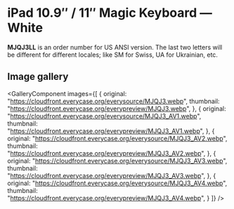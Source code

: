 
# iPad 10.9″ / 11″ Magic Keyboard — White

<Callout type='info' emoji='👉🏻'>**MJQJ3LL** is an order number for US ANSI version. The last two letters will be different for different locales; like SM for Swiss, UA for Ukrainian, etc.</Callout>

## Image gallery

<GalleryComponent
    images={[
      {
        original: "https://cloudfront.everycase.org/everysource/MJQJ3.webp",
        thumbnail: "https://cloudfront.everycase.org/everypreview/MJQJ3.webp",
      },
      {
        original: "https://cloudfront.everycase.org/everysource/MJQJ3_AV1.webp",
        thumbnail: "https://cloudfront.everycase.org/everypreview/MJQJ3_AV1.webp",
      },
      {
        original: "https://cloudfront.everycase.org/everysource/MJQJ3_AV2.webp",
        thumbnail: "https://cloudfront.everycase.org/everypreview/MJQJ3_AV2.webp",
      },
      {
        original: "https://cloudfront.everycase.org/everysource/MJQJ3_AV3.webp",
        thumbnail: "https://cloudfront.everycase.org/everypreview/MJQJ3_AV3.webp",
      },
      {
        original: "https://cloudfront.everycase.org/everysource/MJQJ3_AV4.webp",
        thumbnail: "https://cloudfront.everycase.org/everypreview/MJQJ3_AV4.webp",
      }
    ]}
  />
